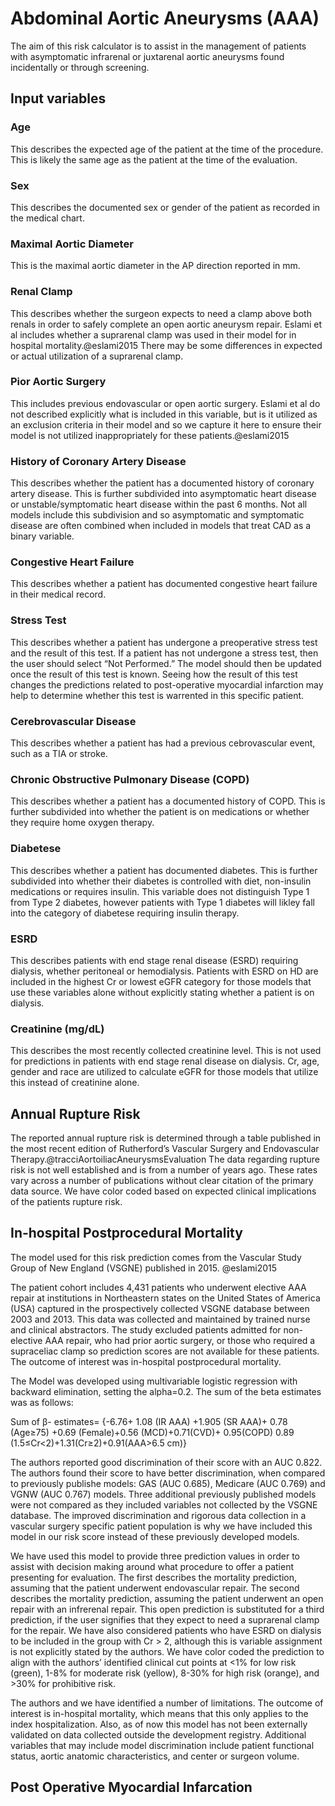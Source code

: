 # Abdominal Aortic Aneurysms (AAA) {#aaa}

The aim of this risk calculator is to assist in the management of patients with asymptomatic infrarenal or juxtarenal aortic aneurysms found incidentally or through screening.

## Input variables

### Age

This describes the expected age of the patient at the time of the procedure. This is likely the same age as the patient at the time of the evaluation.

### Sex

This describes the documented sex or gender of the patient as recorded in the medical chart.

### Maximal Aortic Diameter

This is the maximal aortic diameter in the AP direction reported in mm.

### Renal Clamp

This describes whether the surgeon expects to need a clamp above both renals in order to safely complete an open aortic aneurysm repair. Eslami et al includes whether a suprarenal clamp was used in their model for in hospital mortality.\@eslami2015 There may be some differences in expected or actual utilization of a suprarenal clamp.

### Pior Aortic Surgery

This includes previous endovascular or open aortic surgery. Eslami et al do not described explicitly what is included in this variable, but is it utilized as an exclusion criteria in their model and so we capture it here to ensure their model is not utilized inappropriately for these patients.\@eslami2015

### History of Coronary Artery Disease

This describes whether the patient has a documented history of coronary artery disease. This is further subdivided into asymptomatic heart disease or unstable/symptomatic heart disease within the past 6 months. Not all models include this subdivision and so asymptomatic and symptomatic disease are often combined when included in models that treat CAD as a binary variable.

### Congestive Heart Failure

This describes whether a patient has documented congestive heart failure in their medical record.

### Stress Test

This describes whether a patient has undergone a preoperative stress test and the result of this test. If a patient has not undergone a stress test, then the user should select "Not Performed." The model should then be updated once the result of this test is known. Seeing how the result of this test changes the predictions related to post-operative myocardial infarction may help to determine whether this test is warrented in this specific patient.

### Cerebrovascular Disease

This describes whether a patient has had a previous cebrovascular event, such as a TIA or stroke.

### Chronic Obstructive Pulmonary Disease (COPD)

This describes whether a patient has a documented history of COPD. This is further subdivided into whether the patient is on medications or whether they require home oxygen therapy.

### Diabetese

This describes whether a patient has documented diabetes. This is further subdivided into whether their diabetes is controlled with diet, non-insulin medications or requires insulin. This variable does not distinguish Type 1 from Type 2 diabetes, however patients with Type 1 diabetes will likley fall into the category of diabetese requiring insulin therapy.

### ESRD

This describes patients with end stage renal disease (ESRD) requiring dialysis, whether peritoneal or hemodialysis. Patients with ESRD on HD are included in the highest Cr or lowest eGFR category for those models that use these variables alone without explicitly stating whether a patient is on dialysis.

### Creatinine (mg/dL)

This describes the most recently collected creatinine level. This is not used for predictions in patients with end stage renal disease on dialysis. Cr, age, gender and race are utilized to calculate eGFR for those models that utilize this instead of creatinine alone.

## Annual Rupture Risk

The reported annual rupture risk is determined through a table published in the most recent edition of Rutherford's Vascular Surgery and Endovascular Therapy.@tracciAortoiliacAneurysmsEvaluation The data regarding rupture risk is not well established and is from a number of years ago.  These rates vary across a number of publications without clear citation of the primary data source.   We have color coded based on expected clinical implications of the patients rupture risk.

## In-hospital Postprocedural Mortality

The model used for this risk prediction comes from the Vascular Study Group of New England (VSGNE) published in 2015. @eslami2015 <br />

The patient cohort includes 4,431 patients who underwent elective AAA repair at institutions in Northeastern states on the United States of America (USA) captured in the prospectively collected VSGNE database between 2003 and 2013. This data was collected and maintained by trained nurse and clinical abstractors. The study excluded patients admitted for non-elective AAA repair, who had prior aortic surgery, or those who required a supraceliac clamp so prediction scores are not available for these patients. The outcome of interest was in-hospital postprocedural mortality. <br />

The Model was developed using multivariable logistic regression with backward elimination, setting the alpha=0.2. The sum of the beta estimates was as follows:<br />

Sum of β- estimates= {-6.76+ 1.08 (IR AAA) +1.905 (SR AAA)+ 0.78 (Age≥75) +0.69 (Female)+0.56 (MCD)+0.71(CVD)+ 0.95(COPD) 0.89 (1.5≤Cr\<2)+1.31(Cr≥2)+0.91(AAA>6.5 cm)}<br />

The authors reported good discrimination of their score with an AUC 0.822. The authors found their score to have better discrimination, when compared to previously publishe models: GAS (AUC 0.685), Medicare (AUC 0.769) and VGNW (AUC 0.767) models. Three additional previously published models were not compared as they included variables not collected by the VSGNE database. The improved discrimination and rigorous data collection in a vascular surgery specific patient population is why we have included this model in our risk score instead of these previously developed models.<br/>

We have used this model to provide three prediction values in order to assist with decision making around what procedure to offer a patient presenting for evaluation. The first describes the mortality prediction, assuming that the patient underwent endovascular repair. The second describes the mortality prediction, assuming the patient underwent an open repair with an infrerenal repair. This open prediction is substituted for a third prediction, if the user signifies that they expect to need a suprarenal clamp for the repair. We have also considered patients who have ESRD on dialysis to be included in the group with Cr \> 2, although this is variable assignment is not explicitly stated by the authors. We have color coded the prediction to align with the authors' identified clinical cut points at \<1% for low risk (green), 1-8% for moderate risk (yellow), 8-30% for high risk (orange), and \>30% for prohibitive risk.<br />

The authors and we have identified a number of limitations. The outcome of interest is in-hospital mortality, which means that this only applies to the index hospitalization. Also, as of now this model has not been externally validated on data collected outside the development registry. Additional variables that may include model discrimination include patient functional status, aortic anatomic characteristics, and center or surgeon volume.

## Post Operative Myocardial Infarcation
